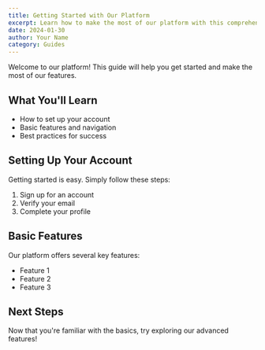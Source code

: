 ```yaml
---
title: Getting Started with Our Platform
excerpt: Learn how to make the most of our platform with this comprehensive guide.
date: 2024-01-30
author: Your Name
category: Guides
---
```


Welcome to our platform! This guide will help you get started and make the most of our features.

## What You'll Learn

- How to set up your account
- Basic features and navigation
- Best practices for success

## Setting Up Your Account

Getting started is easy. Simply follow these steps:

1. Sign up for an account
2. Verify your email
3. Complete your profile

## Basic Features

Our platform offers several key features:

- Feature 1
- Feature 2
- Feature 3

## Next Steps

Now that you're familiar with the basics, try exploring our advanced features!
